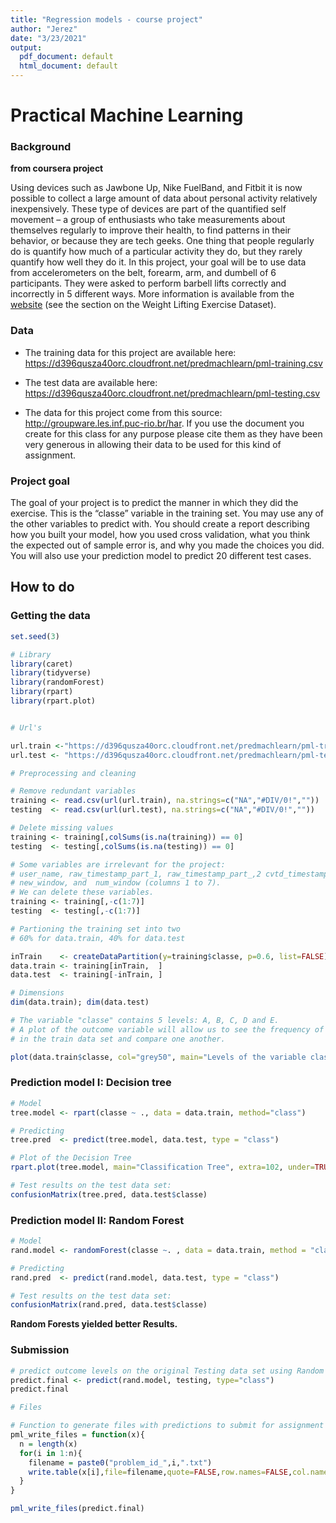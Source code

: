 ```yaml
---
title: "Regression models - course project"
author: "Jerez"
date: "3/23/2021"
output:
  pdf_document: default
  html_document: default
---
```


# Practical Machine Learning


### Background 

**from coursera project**

Using devices such as Jawbone Up, Nike FuelBand, and Fitbit it is now possible to collect a large amount of data about personal activity relatively inexpensively. These type of devices are part of the quantified self movement – a group of enthusiasts who take measurements about themselves regularly to improve their health, to find patterns in their behavior, or because they are tech geeks. One thing that people regularly do is quantify how much of a particular activity they do, but they rarely quantify how well they do it. In this project, your goal will be to use data from accelerometers on the belt, forearm, arm, and dumbell of 6 participants. They were asked to perform barbell lifts correctly and incorrectly in 5 different ways. More information is available from the [website](http://groupware.les.inf.puc-rio.br/har) (see the section on the Weight Lifting Exercise Dataset).

### Data 

- The training data for this project are available here: [https://d396qusza40orc.cloudfront.net/predmachlearn/pml-training.csv](https://d396qusza40orc.cloudfront.net/predmachlearn/pml-training.csv)

- The test data are available here: [https://d396qusza40orc.cloudfront.net/predmachlearn/pml-testing.csv](https://d396qusza40orc.cloudfront.net/predmachlearn/pml-testing.csv)

- The data for this project come from this source: [http://groupware.les.inf.puc-rio.br/har](http://groupware.les.inf.puc-rio.br/har). If you use the document you create for this class for any purpose please cite them as they have been very generous in allowing their data to be used for this kind of assignment.


### Project goal

The goal of your project is to predict the manner in which they did the exercise. This is the “classe” variable in the training set. You may use any of the other variables to predict with. You should create a report describing how you built your model, how you used cross validation, what you think the expected out of sample error is, and why you made the choices you did. You will also use your prediction model to predict 20 different test cases.

## How to do

### Getting the data 

````r
set.seed(3)

# Library 
library(caret)
library(tidyverse)
library(randomForest)
library(rpart)
library(rpart.plot)


# Url's

url.train <-"https://d396qusza40orc.cloudfront.net/predmachlearn/pml-training.csv"
url.test <- "https://d396qusza40orc.cloudfront.net/predmachlearn/pml-testing.csv"

# Preprocessing and cleaning

# Remove redundant variables
training <- read.csv(url(url.train), na.strings=c("NA","#DIV/0!",""))
testing  <- read.csv(url(url.test), na.strings=c("NA","#DIV/0!",""))

# Delete missing values
training <- training[,colSums(is.na(training)) == 0]
testing  <- testing[,colSums(is.na(testing)) == 0]

# Some variables are irrelevant for the project: 
# user_name, raw_timestamp_part_1, raw_timestamp_part_,2 cvtd_timestamp, 
# new_window, and  num_window (columns 1 to 7). 
# We can delete these variables.
training <- training[,-c(1:7)]
testing  <- testing[,-c(1:7)]

# Partioning the training set into two
# 60% for data.train, 40% for data.test

inTrain    <- createDataPartition(y=training$classe, p=0.6, list=FALSE)
data.train <- training[inTrain,  ] 
data.test  <- training[-inTrain, ]

# Dimensions
dim(data.train); dim(data.test)

# The variable "classe" contains 5 levels: A, B, C, D and E. 
# A plot of the outcome variable will allow us to see the frequency of each levels 
# in the train data set and compare one another.

plot(data.train$classe, col="grey50", main="Levels of the variable classe within the train data set", xlab="Classe levels", ylab="Frequency")
`````

### Prediction model I: Decision tree
````r
# Model
tree.model <- rpart(classe ~ ., data = data.train, method="class")

# Predicting
tree.pred  <- predict(tree.model, data.test, type = "class")

# Plot of the Decision Tree
rpart.plot(tree.model, main="Classification Tree", extra=102, under=TRUE, faclen=0)

# Test results on the test data set:
confusionMatrix(tree.pred, data.test$classe)

`````

### Prediction model II: Random Forest
````r
# Model
rand.model <- randomForest(classe ~. , data = data.train, method = "class")

# Predicting
rand.pred  <- predict(rand.model, data.test, type = "class")

# Test results on the test data set:
confusionMatrix(rand.pred, data.test$classe)

``````

**Random Forests yielded better Results.**

### Submission 

````r
# predict outcome levels on the original Testing data set using Random Forest algorithm
predict.final <- predict(rand.model, testing, type="class")
predict.final

# Files 

# Function to generate files with predictions to submit for assignment
pml_write_files = function(x){
  n = length(x)
  for(i in 1:n){
    filename = paste0("problem_id_",i,".txt")
    write.table(x[i],file=filename,quote=FALSE,row.names=FALSE,col.names=FALSE)
  }
}

pml_write_files(predict.final)

`````



    